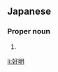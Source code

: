 ==Japanese==
{{ja-kanjitab|よし|あき}}

===Proper noun===
{{ja-pos|proper|よしあき}}

# {{given name|male|lang=ja|sort=よしあき}}

[[li:好明]]